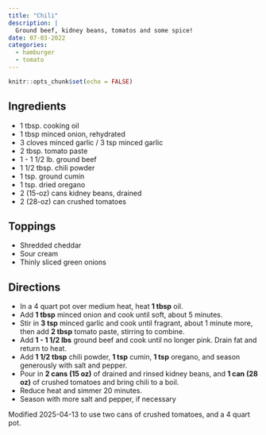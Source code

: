 ```yaml
---
title: "Chili"
description: |
  Ground beef, kidney beans, tomatos and some spice!
date: 07-03-2022
categories:
  - hamburger
  - tomato
---
```


```r
knitr::opts_chunk$set(echo = FALSE)
```

## Ingredients 

* 1 tbsp. cooking oil
* 1 tbsp minced onion, rehydrated
* 3 cloves minced garlic / 3 tsp minced garlic
* 2 tbsp. tomato paste
* 1 - 1 1/2 lb. ground beef
* 1 1/2 tbsp. chili powder
* 1 tsp. ground cumin
* 1 tsp. dried oregano
* 2 (15-oz) cans kidney beans, drained
* 2 (28-oz) can crushed tomatoes

## Toppings

* Shredded cheddar
* Sour cream
* Thinly sliced green onions

## Directions

* In a 4 quart pot over medium heat, heat **1 tbsp** oil. 
* Add **1 tbsp** minced onion and cook until soft, about 5 minutes. 
* Stir in **3 tsp** minced garlic and cook until fragrant, about 1 minute more, then add **2 tbsp** tomato paste, stirring to combine. 
* Add **1 - 1 1/2 lbs** ground beef and cook until no longer pink. Drain fat and return to heat.
* Add **1 1/2 tbsp** chili powder, **1 tsp** cumin, **1 tsp** oregano, and season generously with salt and pepper. 
* Pour in **2 cans (15 oz)** of drained and rinsed kidney beans, and **1 can (28 oz)** of crushed tomatoes and bring chili to a boil. 
* Reduce heat and simmer 20 minutes. 
* Season with more salt and pepper, if necessary

Modified 2025-04-13 to use two cans of crushed tomatoes, and a 4 quart pot.
